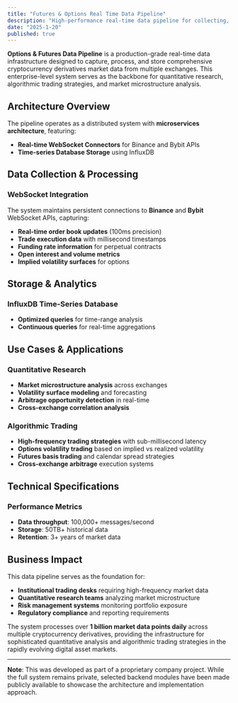 ```yaml
---
title: "Futures & Options Real Time Data Pipeline"
description: "High-performance real-time data pipeline for collecting, processing, and storing cryptocurrency options and futures market data from Binance and Bybit WebSocket feeds into InfluxDB for advanced analytics and algorithmic trading strategies."
date: "2025-1-20"
published: true
---
```


**Options & Futures Data Pipeline** is a production-grade real-time data infrastructure designed to capture, process, and store comprehensive cryptocurrency derivatives market data from multiple exchanges. This enterprise-level system serves as the backbone for quantitative research, algorithmic trading strategies, and market microstructure analysis.

## Architecture Overview

The pipeline operates as a distributed system with **microservices architecture**, featuring:

- **Real-time WebSocket Connectors** for Binance and Bybit APIs
- **Time-series Database Storage** using InfluxDB

## Data Collection & Processing

### WebSocket Integration
The system maintains persistent connections to **Binance** and **Bybit** WebSocket APIs, capturing:
- **Real-time order book updates** (100ms precision)
- **Trade execution data** with millisecond timestamps
- **Funding rate information** for perpetual contracts
- **Open interest and volume metrics**
- **Implied volatility surfaces** for options


## Storage & Analytics

### InfluxDB Time-Series Database
- **Optimized queries** for time-range analysis
- **Continuous queries** for real-time aggregations


## Use Cases & Applications

### Quantitative Research
- **Market microstructure analysis** across exchanges
- **Volatility surface modeling** and forecasting
- **Arbitrage opportunity detection** in real-time
- **Cross-exchange correlation analysis**

### Algorithmic Trading
- **High-frequency trading strategies** with sub-millisecond latency
- **Options volatility trading** based on implied vs realized volatility
- **Futures basis trading** and calendar spread strategies
- **Cross-exchange arbitrage** execution systems

## Technical Specifications

### Performance Metrics
- **Data throughput**: 100,000+ messages/second
- **Storage**: 50TB+ historical data
- **Retention**: 3+ years of market data

## Business Impact

This data pipeline serves as the foundation for:
- **Institutional trading desks** requiring high-frequency market data
- **Quantitative research teams** analyzing market microstructure
- **Risk management systems** monitoring portfolio exposure
- **Regulatory compliance** and reporting requirements

The system processes over **1 billion market data points daily** across multiple cryptocurrency derivatives, providing the infrastructure for sophisticated quantitative analysis and algorithmic trading strategies in the rapidly evolving digital asset markets.

---

**Note**: This was developed as part of a proprietary company project. While the full system remains private, selected backend modules have been made publicly available to showcase the architecture and implementation approach. 